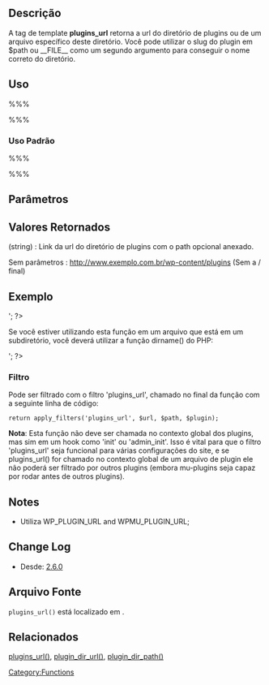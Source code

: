 == Descrição ==

A tag de template '''plugins_url''' retorna a url do diretório de plugins ou de um arquivo específico deste diretório. Você pode utilizar o slug do plugin em $path ou __FILE__ como um segundo argumento para conseguir o nome correto do diretório.

== Uso ==

%%% <?php plugins_url( $path, $plugin ); ?> %%%

=== Uso Padrão ===

%%%<?php $url = plugins_url(); ?>%%%

== Parâmetros ==

{{Parameter|$path|string|Path relativo ao diretório de plugins|optional}}
{{Parameter|$plugin|string|O arquivo do plugin que você deseja que seja relativo.|optional}}

== Valores Retornados ==

; (string) : Link da url do diretório de plugins com o path opcional anexado.

Sem parâmetros : 	http://www.exemplo.com.br/wp-content/plugins (Sem a / final)

== Exemplo ==

 <?php
 echo '<img src="' .plugins_url( 'images/wordpress.png' , __FILE__ ). '" > ';
 ?>

Se você estiver utilizando esta função em um arquivo que está em um subdiretório, você deverá utilizar a função dirname() do PHP:

 <?php
 echo '<img src="' .plugins_url( 'images/wordpress.png' , dirname(__FILE__) ). '" > ';
 ?>

=== Filtro ===

Pode ser filtrado com o filtro 'plugins_url', chamado no final da função com a seguinte linha de código:

 return apply_filters('plugins_url', $url, $path, $plugin);

'''Nota''': Esta função não deve ser chamada no contexto global dos plugins, mas sim em um hook como 'init' ou 'admin_init'. Isso é vital para que o filtro 'plugins_url' seja funcional para várias configurações do site, e se plugins_url() for chamado no contexto global de um arquivo de plugin ele não poderá ser filtrado por outros plugins (embora mu-plugins seja capaz por rodar antes de outros plugins).

== Notes ==

* Utiliza WP_PLUGIN_URL and WPMU_PLUGIN_URL;

== Change Log ==

* Desde: [[Version 2.6|2.6.0]]

== Arquivo Fonte ==

<tt>plugins_url()</tt> está localizado em {{Trac|wp-includes/link-template.php}}.

== Relacionados ==

[[Function_Reference/plugins_url | plugins_url()]], [[Function_Reference/plugin_dir_url | plugin_dir_url()]], [[Function_Reference/plugin_dir_path | plugin_dir_path()]]

{{Directory URL Tags}}
{{Tag Footer}}

[[Category:Functions]]
